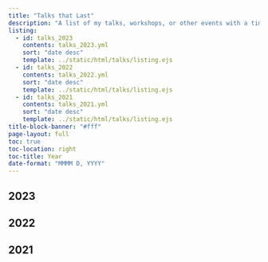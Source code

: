 ```yaml
---
title: "Talks that Last"
description: "A list of my talks, workshops, or other events with a time, date, and place"
listing:
  - id: talks_2023
    contents: talks_2023.yml
    sort: "date desc"
    template: ../static/html/talks/listing.ejs
  - id: talks_2022
    contents: talks_2022.yml
    sort: "date desc"
    template: ../static/html/talks/listing.ejs
  - id: talks_2021
    contents: talks_2021.yml
    sort: "date desc"
    template: ../static/html/talks/listing.ejs
title-block-banner: "#fff"
page-layout: full
toc: true
toc-location: right
toc-title: Year
date-format: "MMMM D, YYYY"
---
```




## 2023

:::{#talks_2023}
:::

## 2022

:::{#talks_2022}
:::

## 2021

:::{#talks_2021}
:::